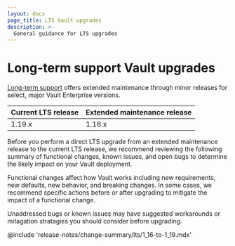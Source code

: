 ```yaml
---
layout: docs
page_title: LTS Vault upgrades
description: >-
  General guidance for LTS upgrades
---
```


# Long-term support Vault upgrades

[Long-term support](/vault/docs/enterprise/) offers extended maintenance through
minor releases for select, major Vault Enterprise versions.

Current LTS release | Extended maintenance release
------------------- | ----------------------------
1.19.x              | 1.16.x

Before you perform a direct LTS upgrade from an extended maintenance release to
the current LTS release, we recommend reviewing the following summary of
functional changes, known issues, and open bugs to determine the likely impact
on your Vault deployment.

Functional changes affect how Vault works including new requirements, new
defaults, new behavior, and breaking changes. In some cases, we recommend specific
actions before or after upgrading to mitigate the impact of a functional change.

Unaddressed bugs or known issues may have suggested workarounds or mitagation
stratagies you should consider before upgrading.

@include 'release-notes/change-summary/lts/1_16-to-1_19.mdx'
